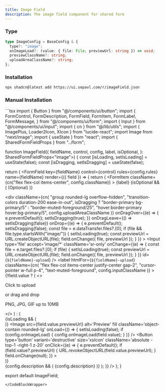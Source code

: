 ```yaml
---
title: Image Field
description: The image field component for shared form
---
```


### Type

```ts
type ImageConfig = BaseConfig & {
  type?: "image";
  onImageLoad?: (value: { file: File; previewUrl: string }) => void;
  previewClassName?: string;
  uploadAreaClassName?: string;
};
```

### Installation

```bash
npx shadcn@latest add https://ui.sepavl.com/r/imageField.json
```

### Manual Installation

<CodeBlockWrapper>
```tsx
import { Button } from "@/components/ui/button";
import {
  FormControl,
  FormDescription,
  FormField,
  FormItem,
  FormLabel,
  FormMessage,
} from "@/components/ui/form";
import { Input } from "@/components/ui/input";
import { cn } from "@/lib/utils";
import { ImagePlus, Loader2Icon, XIcon } from "lucide-react";
import Image from "next/image";
import { useState } from "react";
import { SharedFormFieldProps } from "../form";

function ImageField({
  fieldName,
  control,
  config,
  label,
  isOptional,
}: SharedFormFieldProps<"image">) {
  const [isLoading, setIsLoading] = useState(false);
  const [isDragging, setIsDragging] = useState(false);

  return (
    <FormField
      key={fieldName}
      control={control}
      rules={config.rules}
      name={fieldName}
      render={({ field }) => {
        return (
          <FormItem
            className={cn("flex flex-col items-center", config.className)}
          >
            <FormLabel className={cn(config.labelClassName)}>
              {label}
              {isOptional && (
                <span className='ml-1 text-muted-foreground'>(Optional)</span>
              )}
            </FormLabel>
            <FormControl>
              <div className='flex border-2 border-dashed rounded-lg flex-col gap-4 relative'>
                <div
                  className={cn(
                    "group rounded-lg overflow-hidden",
                    "transition-colors duration-200 ease-in-out",
                    isDragging
                      ? "border-primary bg-primary/5"
                      : "border-muted-foreground/25",
                    "hover:border-primary hover:bg-primary/5",
                    config.uploadAreaClassName
                  )}
                  onDragOver={(e) => {
                    e.preventDefault();
                    setIsDragging(true);
                  }}
                  onDragLeave={() => setIsDragging(false)}
                  onDrop={(e) => {
                    e.preventDefault();
                    setIsDragging(false);
                    const file = e.dataTransfer.files?.[0];
                    if (file && file.type.startsWith("image/")) {
                      setIsLoading(true);
                      const previewUrl = URL.createObjectURL(file);
                      field.onChange({ file, previewUrl });
                    }
                  }}
                >
                  <Input
                    type='file'
                    accept='image/*'
                    className='sr-only'
                    onChange={(e) => {
                      const file = e.target.files?.[0];
                      if (file) {
                        setIsLoading(true);
                        const previewUrl = URL.createObjectURL(file);
                        field.onChange({ file, previewUrl });
                      }
                    }}
                    id={`${fieldName}-upload`}
                  />
                  <label
                    htmlFor={`${fieldName}-upload`}
                    className={cn(
                      "flex flex-col items-center justify-center gap-2",
                      "cursor-pointer w-full p-4",
                      "text-muted-foreground",
                      config.inputClassName
                    )}
                  >
                    {!field.value ? (
                      <>
                        <ImagePlus className='w-10 h-10' />
                        <div className='text-center'>
                          <p className='font-medium'>Click to upload</p>
                          <p className='text-sm'>or drag and drop</p>
                        </div>
                        <p className='text-xs'>PNG, JPG, GIF up to 10MB</p>
                      </>
                    ) : (
                      <div className='w-40 h-40'>
                        {isLoading && (
                          <div className='absolute inset-0 flex items-center justify-center bg-background/50 backdrop-blur-sm z-10'>
                            <Loader2Icon className='h-8 w-8 animate-spin text-primary' />
                          </div>
                        )}
                        <Image
                          src={field.value.previewUrl}
                          alt='Preview'
                          fill
                          className='object-contain rounded-lg'
                          onLoad={() => {
                            setIsLoading(false);
                            if (config.onImageLoad) {
                              config.onImageLoad(field.value);
                            }
                          }}
                        />
                        <Button
                          type='button'
                          variant='destructive'
                          size='xsIcon'
                          className='absolute -top-1 -right-1 z-20'
                          onClick={(e) => {
                            e.preventDefault();
                            if (field.value?.previewUrl) {
                              URL.revokeObjectURL(field.value.previewUrl);
                            }
                            field.onChange(null);
                          }}
                        >
                          <XIcon className='h-4 w-4' />
                        </Button>
                      </div>
                    )}
                  </label>
                </div>
              </div>
            </FormControl>
            {config.description && (
              <FormDescription>{config.description}</FormDescription>
            )}
            <FormMessage />
          </FormItem>
        );
      }}
    />
  );
}

export default ImageField;
```
</CodeBlockWrapper>